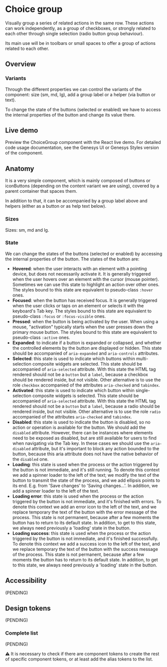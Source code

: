 


<Meta title="Components/ChoiceGroup" />

# Choice group

Visually group a series of related actions in the same row. These actions can work independently, as a group of checkboxes, or strongly related to each other through single selection (radio button group behaviour).

Its main use will be in toolbars or small spaces to offer a group of actions related to each other.

## Overview

### Variants
Through the different properties we can control the variants of the component: size (sm, md, lg), add a group label or a helper (via button or text).

To change the state of the buttons (selected or enabled) we have to access the internal properties of the button and change its value there.
<Figure>
  <Figma
    aspectRatio="16x9"
    url="https://www.figma.com/file/4f9wa0fKYIwMue6yo6nrJL/GDS---Web-Previews?page-id=19419%3A22729&node-id=19419-22857&node-type=frame&viewport=254%2C322%2C1.17&t=i4vGLTLDCpUCG28V-1&scaling=min-zoom&content-scaling=fixed"
  />
</Figure>

## Live demo

Preview the ChoiceGroup component with the React live demo. For detailed code usage
documentation, see the Genesys UI or Genesys Styles version of the component.

<Canvas of={Stories.Example} />
<Controls of={Stories.Example} />

<ComponentBanners
  urlHtml="https://devoinc.github.io/genesys-styles"
  urlReact="https://devoinc.github.io/genesys-ui/?path=/docs/components-form-choicegroup--docs"
/>

<LiveDemo
  story={Stories.Example}
  urlHtml="https://devoinc.github.io/genesys-styles"
  urlReact="https://devoinc.github.io/genesys-ui/?path=/docs/components-form-choicegroup--docs"
/>

## Anatomy
It is a very simple component, which is mainly composed of buttons or iconButtons (depending on the content variant we are using), covered by a parent container that spaces them.

In addition to that, it can be accompanied by a group label above and helpers (either as a button or as help text below).
<Figure>
  <Figma
    aspectRatio="16x9"
    url="https://www.figma.com/file/4f9wa0fKYIwMue6yo6nrJL/GDS---Web-Previews?page-id=19419%3A22729&node-id=19419-22730&node-type=frame&viewport=254%2C322%2C1.17&t=i4vGLTLDCpUCG28V-1&scaling=min-zoom&content-scaling=fixed"
  />
</Figure>

### Sizes
Sizes: sm, md and lg.

### State
We can change the states of the buttons (selected or enabled) by accessing the internal properties of the button.
The states of the button are:

- **Hovered**: when the user interacts with an element with a pointing device, but does not necessarily activate it.
  It is generally triggered when the user hovers over an element with the cursor (mouse pointer). Sometimes we can use
  this state to highlight an action over other ones. The styles bound to this state are equivalent to pseudo-class
  `:hover` ones.
- **Focused**: when the button has received focus. It is generally triggered when the user clicks or taps on an element
  or selects it with the keyboard's Tab key. The styles bound to this state are equivalent to pseudo-class
  `:focus` or `:focus-visible` ones.
- **Pressed**: when the button is being activated by the user. When using a mouse, "activation" typically starts when
  the user presses down the primary mouse button. The styles bound to this state are equivalent to pseudo-class
  `:active` ones.
- **Expanded**: to indicate if a button is expanded or collapsed, and whether the controlled elements by the button
  are displayed or hidden. This state should be accompanied of `aria-expanded` and `aria-controls` attributes.
- **Selected**: this state is used to indicate which buttons within multi-selection composite widgets are selected.
  This state should be accompanied of `aria-selected` attribute. With this state the HTML tag rendered should not be
  a `button` but a `label`, because a checkbox should be rendered inside, but not visible. Other alternative is to
  use the role `checkbox` accompanied of the attributes `aria-checked` and `tabindex`.
- **Activated**: this state is used to indicate which button within single-selection composite widgets is selected.
  This state should be accompanied of `aria-selected` attribute. With this state the HTML tag rendered should not
  be a `button` but a `label`, because a radio should be rendered inside, but not visible. Other alternative is to
  use the role `radio` accompanied of the attributes `aria-checked` and `tabindex`.
- **Disabled**: this state is used to indicate the button is disabled, so no action or operation is available for
  the button. We should add the `disabled` attribute. However, there can be instances where elements need to be exposed
  as disabled, but are still available for users to find when navigating via the Tab key. In these cases we should use
  the `aria-disabled` attribute, but it's important to block any action bounded to the button, because this aria
  attribute does not have the native behavior of the `disabled` one.
- **Loading**: this state is used when the process or the action triggered by the button is not immediate,
  and it's still running. To denote this context we add a spinner loader to the left of the text; we modify the text of
  the button to transmit the state of the process, and we add ellipsis points to its end. E.g. from 'Save changes' to
  'Saving changes...'. In addition, we add a spinner loader to the left of the text.
- **Loading error**: this state is used when the process or the action triggered by the button is not immediate,
  and it's finished with errors. To denote this context we add an error icon to the left of the text, and we replace
  temporary the text of the button with the error message of the process. This state is not permanent, because after a
  few moments the button has to return to its default state. In addition, to get to this state, we always need
  previously a 'loading' state in the button.
- **Loading success**: this state is used when the process or the action triggered by the button is not immediate,
  and it's finished successfully. To denote this context we add a success icon to the left of the text, and we replace
  temporary the text of the button with the success message of the process. This state is not permanent, because after a
  few moments the button has to return to its default state. In addition, to get to this state, we always need
  previously a 'loading' state in the button.

<Figure>
  <Figma
    aspectRatio="16x9"
    url="https://www.figma.com/file/4f9wa0fKYIwMue6yo6nrJL/GDS---Web-Previews?page-id=19419%3A22729&node-id=19670-26143&node-type=frame&viewport=131%2C-2829%2C1.08&t=PBWA0ifzMh2mD5uJ-1&scaling=min-zoom&content-scaling=fixed"
  />
</Figure>

## Accessibility

(PENDING)

## Design tokens

(PENDING)

### Complete list

(PENDING)

⚠️ It is necessary to check if there are component tokens to create the rest of specific component tokens, or at least add the alias tokens to the list.

<DesignTokensList componentName="choiceGroup" />
